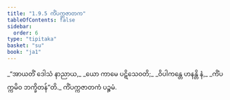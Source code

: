 ```yaml
---
title: "1.9.5 ကိံပက္ကဇာတက"
tableOfContents: false
sidebar:
  order: 6
type: "tipitaka"
basket: "su"
book: "ja1"
---
```



<DynamicBreadcrumb />

<Division number="85" book="ja1">

<Paragraph number="188" type="verses" book="ja1">
_“အာယတိံ ဒေါသံ နာညာယ,_  
_ယော ကာမေ ပဋိသေဝတိ;_  
_ဝိပါကန္တေ ဟနန္တိ နံ,_  
_ကိံပက္ကမိဝ ဘက္ခိတန်”တိ._  


</Paragraph>
</Division>

<Paragraph number="189" type="center" book="ja1">
ကိံပက္ကဇာတကံ ပဉ္စမံ.
</Paragraph>